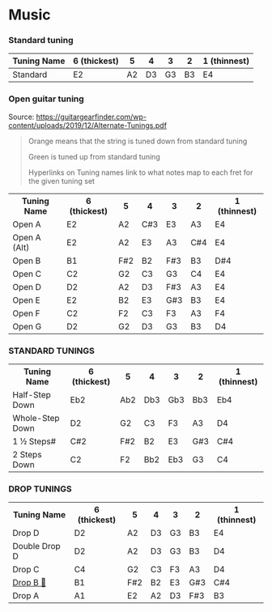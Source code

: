 # Music

### Standard tuning

| Tuning Name | 6 (thickest) | 5   | 4   | 3   | 2   | 1 (thinnest) |
| ----------- | ------------ | --- | --- | --- | --- | ------------ |
| Standard    | E2           | A2  | D3  | G3  | B3  | E4           |

### Open guitar tuning
Source: <https://guitargearfinder.com/wp-content/uploads/2019/12/Alternate-Tunings.pdf>

> Orange means that the string is tuned down from standard tuning
>
> Green is tuned up from standard tuning
>
> Hyperlinks on Tuning names link to what notes map to each fret for the given tuning set

<table class="tuning-table">
    <tr>
        <th>Tuning Name</th>
        <th>6 (thickest)</th>
        <th>5</th>
        <th>4</th>
        <th>3</th>
        <th>2</th>
        <th>1 (thinnest)</th>
    </tr>
    <tr>
        <td>Open A</td>
        <td>E2</td>
        <td>A2</td>
        <td class="down">C#3</td>
        <td class="down">E3</td>
        <td class="down">A3</td>
        <td>E4</td>
    </tr>
    <tr>
        <td>Open A (Alt)</td>
        <td>E2</td>
        <td>A2</td>
        <td class="up">E3</td>
        <td class="up">A3</td>
        <td class="up">C#4</td>
        <td>E4</td>
    </tr>
    <tr>
        <td>Open B</td>
        <td class="down">B1</td>
        <td class="down">F#2</td>
        <td class="down">B2</td>
        <td class="down">F#3</td>
        <td>B3</td>
        <td class="down">D#4</td>
    </tr>
    <tr>
        <td>Open C</td>
        <td class="down">C2</td>
        <td class="down">G2</td>
        <td class="down">C3</td>
        <td>G3</td>
        <td class="up">C4</td>
        <td>E4</td>
    </tr>
    <tr>
        <td>Open D</td>
        <td class="down">D2</td>
        <td>A2</td>
        <td>D3</td>
        <td class="down">F#3</td>
        <td class="down">A3</td>
        <td>E4</td>
    </tr>
    <tr>
        <td>Open E</td>
        <td>E2</td>
        <td class="up">B2</td>
        <td class="up">E3</td>
        <td class="up">G#3</td>
        <td>B3</td>
        <td>E4</td>
    </tr>
    <tr>
        <td>Open F</td>
        <td class="down">C2</td>
        <td class="down">F2</td>
        <td class="down">C3</td>
        <td class="down">F3</td>
        <td class="down">A3</td>
        <td class="up">F4</td>
    </tr>
    <tr>
        <td>Open G</td>
        <td class="down">D2</td>
        <td class="down">G2</td>
        <td>D3</td>
        <td>G3</td>
        <td>B3</td>
        <td class="down">D4</td>
    </tr>
</table>

### STANDARD TUNINGS

<table class="tuning-table">
    <tr>
        <th>Tuning Name</th>
        <th>6 (thickest)</th>
        <th>5</th>
        <th>4</th>
        <th>3</th>
        <th>2</th>
        <th>1 (thinnest)</th>
    </tr>
    <tr>
        <td>Half-Step Down </td>
        <td class="down">Eb2</td>
        <td class="down">Ab2</td>
        <td class="down">Db3</td>
        <td class="down">Gb3</td>
        <td class="down">Bb3</td>
        <td class="down">Eb4</td>
    </tr>
    <tr>
        <td>Whole-Step Down</td>
        <td class="down">D2</td>
        <td class="down">G2</td>
        <td class="down">C3</td>
        <td class="down">F3</td>
        <td class="down">A3</td>
        <td class="down">D4</td>
    </tr>
    <tr>
        <td>1 ½ Steps#</td>
        <td class="down">C#2</td>
        <td class="down">F#2</td>
        <td class="down">B2</td>
        <td class="down">E3</td>
        <td class="down">G#3</td>
        <td class="down">C#4</td>
    </tr>
    <tr>
        <td>2 Steps Down</td>
        <td class="down">C2</td>
        <td class="down">F2</td>
        <td class="down">Bb2</td>
        <td class="down">Eb3</td>
        <td class="down">G3</td>
        <td class="down">C4</td>
    </tr>
</table>


### DROP TUNINGS
<table class="tuning-table">
    <tr>
        <th>Tuning Name</th>
        <th>6 (thickest)</th>
        <th>5</th>
        <th>4</th>
        <th>3</th>
        <th>2</th>
        <th>1 (thinnest)</th>
    </tr>
    <tr>
        <td>Drop D  </td>
        <td class="down">D2</td>
        <td>A2</td>
        <td>D3</td>
        <td>G3</td>
        <td>B3</td>
        <td>E4</td>
    </tr>
    <tr>
        <td>Double Drop D</td>
        <td class="down">D2</td>
        <td>A2</td>
        <td>D3</td>
        <td>G3</td>
        <td>B3</td>
        <td class="down">D4</td>
    </tr>
    <tr>
        <td>Drop C</td>
        <td class="down">C4</td>
        <td class="down">G2</td>
        <td class="down">C3</td>
        <td class="down">F3</td>
        <td class="down">A3</td>
        <td class="down">D4</td>
    </tr>
    <tr>
        <td>
            <a href="https://www.fatpick.com/tuning/guitar/6-string/drop-b">Drop B 🔗</a>
        </td>
        <td class="down">B1</td>
        <td class="down">F#2</td>
        <td class="down">B2</td>
        <td class="down">E3</td>
        <td class="down">G#3</td>
        <td class="down">C#4</td>
    </tr>
    <tr>
        <td>Drop A</td>
        <td class="down">A1</td>
        <td class="down">E2</td>
        <td class="down">A2</td>
        <td class="down">D3</td>
        <td class="down">F#3</td>
        <td class="down">B3</td>
    </tr>
</table>


